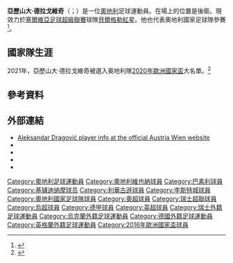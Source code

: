 {{noteTA
|G1=Football
|G2=uefa
|G3=epl
|G4=Bundesliga 
|1=zh-hans:德拉戈维奇;zh-hk:達拉高域;zh-tw:德拉戈維奇;
}}
{{Infobox football biography
| name                = 亞歷山大·德拉戈維奇<br/>Aleksandar Dragović
| image               = AUT vs. TUR 2016-03-29 (020).jpg
| image_size          = 225px
| caption             = 
| fullname            = Aleksandar Dragović<ref>{{cite web |url=https://www.premierleague.com/news/612828 |title=Updated squads for 2017/18 Premier League confirmed |publisher=Premier League |date=2018-02-02 |accessdate=2018-02-11 |archive-date=2020-02-02 |archive-url=https://web.archive.org/web/20200202113600/https://www.premierleague.com/news/612828 |dead-url=no }}</ref>
| birth_date          = {{birth date and age|1991|3|06|df=y}}
| birth_place         = {{AUT}}[[維也納|維也納]]
| height              = 1.86 m<ref>{{Cite web |url=https://www.bayer04.de/de-de/player/werkself/bayer-04-leverkusen/aleksandar-dragovic |title=存档副本 |accessdate=2018-12-22 |archive-date=2018-11-22 |archive-url=https://web.archive.org/web/20181122052135/https://www.bayer04.de/de-de/player/werkself/bayer-04-leverkusen/aleksandar-dragovic |dead-url=no }}</ref>
| position            = [[中後衛|中後衛]]
| currentclub         = [[貝爾格勒紅星足球俱樂部|貝爾格勒紅星]]
| clubnumber          = 15
| youthyears1         = 1997–2009
| youthclubs1         = [[奧地利維也納|奧地利維也納]]
| years1              = 2008–2009
| clubs1              = [[奧地利維也納|奧地利維也納二隊]]
| caps1               = 8
| goals1              = 2
| years2              = 2009–2011
| clubs2              = [[奧地利維也納|奧地利維也納]]
| caps2               = 66
| goals2              = 1
| years3              = 2011–2013
| clubs3              = [[巴塞爾足球俱樂部|巴塞爾]]
| caps3               = 77
| goals3              = 4
| years4              = 2013–2016
| clubs4              = [[基輔迪納摩足球俱樂部|基輔迪納摩]]
| caps4               = 66
| goals4              = 0
| years5              = 2016–2021
| clubs5              = [[拜耳勒沃庫森足球俱樂部|利華古遜]]
| caps5               = 71
| goals5              = 3
| years6              = 2017–2018
| clubs6              = → [[萊斯特城足球俱樂部|萊斯特城]]
| caps6               = 11
| goals6              = 0
| years7 = 2021–
| clubs7 = [[貝爾格勒紅星足球俱樂部|貝爾格勒紅星]]
| caps7 = 0
| goals7 = 0
| totalcaps           =
| totalgoals          =
| nationalyears1      = 2007–2008
| nationalteam1       = 奧地利U17
| nationalcaps1       = 11
| nationalgoals1      = 2
| nationalyears2      = 2008–2009
| nationalteam2       = 奧地利U19
| nationalcaps2       = 6
| nationalgoals2      = 2
| nationalyears3      = 2009–
| nationalteam3       = [[奧地利國家足球隊|奧地利]]
| nationalcaps3       = 94
| nationalgoals3      = 2
| medaltemplates      =
| club-update         = 2021年5月22日
| nationalteam-update = 2021年6月26日
}}
'''亞歷山大·德拉戈維奇'''（{{lang-de|Aleksandar Dragović}}；{{bd|1991年|3月6日}}）是一位[[奧地利|奧地利]]足球運動員。在場上的位置是後衛。現效力於[[塞爾維亞足球超級聯賽|塞爾維亞足球超級聯賽]]球隊[[貝爾格勒紅星足球俱樂部|貝爾格勒紅星]]。他也代表奧地利國家足球隊參賽<ref>{{Cite web |url=http://www.telegraph.co.uk/sport/football/teams/manchester-united/11373594/Man-Utd-transfer-news-and-rumours-Louis-van-Gaal-close-to-completing-15m-move-for-Aleksandar-Dragovic.html |title=存档副本 |accessdate=2015-06-08 |archive-date=2019-12-05 |archive-url=https://web.archive.org/web/20191205052400/https://www.telegraph.co.uk/sport/football/teams/manchester-united/11373594/Man-Utd-transfer-news-and-rumours-Louis-van-Gaal-close-to-completing-15m-move-for-Aleksandar-Dragovic.html |dead-url=no }}</ref>。

==國家隊生涯==
2021年，亞歷山大·德拉戈維奇被選入奥地利隊[[2020年歐洲國家盃|2020年歐洲國家盃]]大名單。<ref>{{Cite web|url=https://www.hk01.com/%E5%8D%B3%E6%99%82%E9%AB%94%E8%82%B2/636177/%E6%AD%90%E5%9C%8B%E7%9B%83-%E7%9D%87%E6%B3%A2%E5%BF%85%E5%82%99%E8%B3%87%E6%96%99-24%E6%94%AF%E6%B1%BA%E8%B3%BD%E5%91%A8%E7%90%83%E9%9A%8A%E7%90%83%E5%93%A1%E5%90%8D%E5%96%AE%E5%85%A8%E9%8C%84-%E9%99%84%E7%90%83%E8%A1%A3%E8%99%9F%E7%A2%BC|title=歐國盃 睇波必備資料！24支決賽周球隊球員名單全錄|website=香港01|accessdate=2021-06-21|archive-date=2021-10-19|archive-url=https://web.archive.org/web/20211019053202/https://www.hk01.com/%E5%8D%B3%E6%99%82%E9%AB%94%E8%82%B2/636177/%E6%AD%90%E5%9C%8B%E7%9B%83-%E7%9D%87%E6%B3%A2%E5%BF%85%E5%82%99%E8%B3%87%E6%96%99-24%E6%94%AF%E6%B1%BA%E8%B3%BD%E5%91%A8%E7%90%83%E9%9A%8A%E7%90%83%E5%93%A1%E5%90%8D%E5%96%AE%E5%85%A8%E9%8C%84-%E9%99%84%E7%90%83%E8%A1%A3%E8%99%9F%E7%A2%BC}}</ref>

==參考資料==
{{Reflist}}

==外部連結==
*[https://web.archive.org/web/20101218012931/http://fk-austria.at/fileadmin/downloads/spieler/dragovic.pdf Aleksandar Dragović player info at the official Austria Wien website] {{in lang|de}}
*{{WorldFootball.net|aleksandar-dragovic}}
*{{Cite web |url=http://www.fcb.ch/sport/show/playerDetailByID/-/30818/72/9/36/-/-/25328 |title=Profile at FC Basel |access-date=2011-05-15 |archive-url=https://web.archive.org/web/20110811021822/http://www.fcb.ch/sport/show/playerDetailByID/-/30818/72/9/36/-/-/25328 |archive-date=2011-08-11 |url-status=dead |language=de}}
*{{SFL|team=52457|player=879108}}
*{{Soccerway|aleksandar-dragovic/35792}}

{{利華古遜球員名單}}
{{2016年歐洲國家盃奧地利參賽名單}}
{{2020年欧洲足球锦标赛奥地利参赛名单}}

{{DEFAULTSORT:Dragovic, Aleksandar}}
[[Category:奧地利足球運動員|Category:奧地利足球運動員]]
[[Category:奧地利維也納球員|Category:奧地利維也納球員]]
[[Category:巴素利球員|Category:巴素利球員]]
[[Category:基辅迪纳摩球员|Category:基辅迪纳摩球员]]
[[Category:利華古遜球員|Category:利華古遜球員]]
[[Category:李斯特城球員|Category:李斯特城球員]]
[[Category:奧地利國家足球隊球員|Category:奧地利國家足球隊球員]]
[[Category:奧超球員|Category:奧超球員]]
[[Category:瑞士超聯球員|Category:瑞士超聯球員]]
[[Category:烏超球員|Category:烏超球員]]
[[Category:德甲球員|Category:德甲球員]]
[[Category:英超球員|Category:英超球員]]
[[Category:瑞士外籍足球運動員|Category:瑞士外籍足球運動員]]
[[Category:烏克蘭外籍足球運動員|Category:烏克蘭外籍足球運動員]]
[[Category:德國外籍足球運動員|Category:德國外籍足球運動員]]
[[Category:英格蘭外籍足球運動員|Category:英格蘭外籍足球運動員]]
[[Category:2016年歐洲國家盃球員|Category:2016年歐洲國家盃球員]]